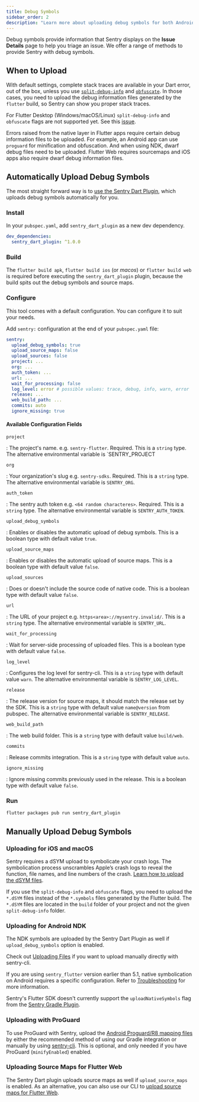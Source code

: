 ```yaml
---
title: Debug Symbols
sidebar_order: 2
description: "Learn more about uploading debug symbols for both Android, iOS/macOS, and Flutter Web."
---
```


Debug symbols provide information that Sentry displays on the **Issue Details** page to help you triage an issue. We offer a range of methods to provide Sentry with debug symbols.

## When to Upload

With default settings, complete stack traces are available in your Dart error, out of the box, unless you use [`split-debug-info`](https://flutter.dev/docs/perf/app-size#reducing-app-size) and [`obfuscate`](https://flutter.dev/docs/deployment/obfuscate). In those cases, you need to upload the debug information files generated by the `flutter` build, so Sentry can show you proper stack traces.

<Note>

For Flutter Desktop (Windows/macOS/Linux) `split-debug-info` and `obfuscate` flags are not supported yet. See this [issue](https://github.com/getsentry/sentry-dart/issues/433).

</Note>

Errors raised from the native layer in Flutter apps require certain debug information files to be uploaded. For example, an Android app can use `proguard` for minification and obfuscation. And when using NDK, dwarf debug files need to be uploaded. Flutter Web requires sourcemaps and iOS apps also require dwarf debug information files.

## Automatically Upload Debug Symbols

The most straight forward way is to [use the Sentry Dart Plugin](https://github.com/getsentry/sentry-dart-plugin), which uploads debug symbols automatically for you.

### Install

In your `pubspec.yaml`, add `sentry_dart_plugin` as a new dev dependency.

```yaml
dev_dependencies:
  sentry_dart_plugin: ^1.0.0
```

### Build

The `flutter build apk`, `flutter build ios` (or _macos_) or `flutter build web` is required before executing the `sentry_dart_plugin` plugin, because the build spits out the debug symbols and source maps.

### Configure

This tool comes with a default configuration. You can configure it to suit your needs.

Add `sentry:` configuration at the end of your `pubspec.yaml` file:

```yaml
sentry:
  upload_debug_symbols: true
  upload_source_maps: false
  upload_sources: false
  project: ...
  org: ...
  auth_token: ...
  url: ...
  wait_for_processing: false
  log_level: error # possible values: trace, debug, info, warn, error
  release: ...
  web_build_path: ...
  commits: auto
  ignore_missing: true
```

#### Available Configuration Fields

`project`

: The project's name. e.g. `sentry-flutter`. Required. This is a `string` type. The alternative environmental variable is `SENTRY_PROJECT

`org`

: Your organization's slug e.g. `sentry-sdks`. Required. This is a `string` type. The alternative environmental variable is `SENTRY_ORG`.

`auth_token`

: The sentry auth token e.g. `<64 random characteres>`. Required. This is a `string` type. The alternative environmental variable is `SENTRY_AUTH_TOKEN`.

`upload_debug_symbols`

: Enables or disables the automatic upload of debug symbols. This is a boolean type with default value `true`.

`upload_source_maps`

: Enables or disables the automatic upload of source maps. This is a boolean type with default value `false`.

`upload_sources`

: Does or doesn't include the source code of native code. This is a boolean type with default value `false`.

`url`

: The URL of your project e.g. `https<area>://mysentry.invalid/`. This is a `string` type. The alternative environmental variable is `SENTRY_URL`.

`wait_for_processing`

: Wait for server-side processing of uploaded files. This is a boolean type with default value `false`.

`log_level`

: Configures the log level for sentry-cli. This is a `string` type with default value `warn`. The alternative environmental variable is `SENTRY_LOG_LEVEL`.

`release`

: The release version for source maps, it should match the release set by the SDK. This is a `string` type with default value `name@version` from pubspec. The alternative environmental variable is `SENTRY_RELEASE`.

`web_build_path`

: The web build folder. This is a `string` type with default value `build/web`.

`commits`

: Release commits integration. This is a `string` type with default value `auto`.

`ignore_missing`

: Ignore missing commits previously used in the release. This is a boolean type with default value `false`.

### Run

```bash
flutter packages pub run sentry_dart_plugin
```

## Manually Upload Debug Symbols

### Uploading for iOS and macOS

Sentry requires a dSYM upload to symbolicate your crash logs. The symbolication process unscrambles Apple’s crash logs to reveal the function, file names, and line numbers of the crash. [Learn how to upload the dSYM files](/platforms/apple/dsym/).

If you use the `split-debug-info` and `obfuscate` flags, you need to upload the `*.dSYM` files instead of the `*.symbols` files generated by the Flutter build. The `*.dSYM` files are located in the `build` folder of your project and not the given `split-debug-info` folder.

### Uploading for Android NDK

The NDK symbols are uploaded by the Sentry Dart Plugin as well if `upload_debug_symbols` option is enabled.

Check out [Uploading Files](/product/cli/dif/#uploading-files) if you want to upload manually directly with sentry-cli.

If you are using `sentry_flutter` version earlier than 5.1, native symbolication on Android requires a specific configuration. Refer to [Troubleshooting](/platforms/flutter/troubleshooting/) for more information.

<Note>

Sentry's Flutter SDK doesn't currently support the `uploadNativeSymbols` flag from the [Sentry Gradle Plugin](/platforms/android/gradle/).

</Note>

### Uploading with ProGuard

To use ProGuard with Sentry, upload the [Android Proguard/R8 mapping files](/platforms/android/proguard/) by either the recommended method of using our Gradle integration or manually by using [sentry-cli](/product/cli/dif/#proguard-mapping-upload). This is optional, and only needed if you have ProGuard (`minifyEnabled`) enabled.

### Uploading Source Maps for Flutter Web

The Sentry Dart plugin uploads source maps as well if `upload_source_maps` is enabled. As an alternative, you can also use our CLI to [upload source maps for Flutter Web](/product/cli/releases/#managing-release-artifacts).
